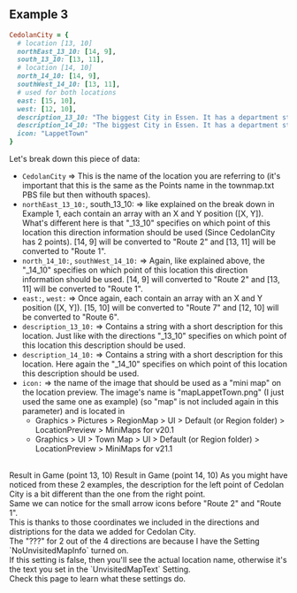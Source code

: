 ## Example 3
```ruby
CedolanCity = {
  # location [13, 10]
  northEast_13_10: [14, 9],
  south_13_10: [13, 11],
  # location [14, 10]
  north_14_10: [14, 9],
  southWest_14_10: [13, 11],
  # used for both locations
  east: [15, 10],
  west: [12, 10],
  description_13_10: "The biggest City in Essen. It has a department store!",
  description_14_10: "The biggest City in Essen. It has a department store and what does it not have?",
  icon: "LappetTown" 
}
```
Let's break down this piece of data:
<br/>
- `CedolanCity` => This is the name of the location you are referring to (it's important that this is the same as the Points name in the townmap.txt PBS file but then withouth spaces).
- `northEast_13_10:`, south_13_10: => like explained on the break down in Example 1, each contain an array with an X and Y position ([X, Y]). What's different here is that "_13_10" specifies on which point of this location this direction information should be used (Since CedolanCity has 2 points). [14, 9] will be converted to "Route 2" and [13, 11] will be converted to "Route 1".
- `north_14_10:`, `southWest_14_10:` => Again, like explained above, the "_14_10" specifies on which point of this location this direction information should be used. [14, 9] will converted to "Route 2" and [13, 11] will be converted to "Route 1".
- `east:`, `west:` => Once again, each contain an array with an X and Y position ([X, Y]). [15, 10] will be converted to "Route 7" and [12, 10] will be converted to "Route 6".
- `description_13_10:` => Contains a string with a short description for this location. Just like with the directions "_13_10" specifies on which point of this location this description should be used. 
- `description_14_10:` => Contains a string with a short description for this location. Here again the "_14_10" specifies on which point of this location this description should be used.
- `icon:` => the name of the image that should be used as a "mini map" on the location preview. The image's name is "mapLappetTown.png" (I just used the same one as example) (so "map" is not included again in this parameter) and is located in 
  - Graphics > Pictures > RegionMap > UI > Default (or Region folder) > LocationPreview > MiniMaps for v20.1
  - Graphics > UI > Town Map > UI > Default (or Region folder) > LocationPreview > MiniMaps for v21.1
<br/>
Result in Game (point 13, 10)
<ImageWithCaption src="/images/documentation/region-map/Location Preview 3.png" caption="Example 3" align="left" size="medium"/>
Result in Game (point 14, 10)
<ImageWithCaption src="/images/documentation/region-map/Location Preview 4.png" caption="Example 3" align="left" size="medium"/>
As you might have noticed from these 2 examples, the description for the left point of Cedolan City is a bit different than the one from the right point. 
<br/>Same we can notice for the small arrow icons before "Route 2" and "Route 1". 
<br/>This is thanks to those coordinates we included in the directions and distriptions for the data we added for Cedolan City.
<br/>
The "???" for 2 out of the 4 directions are because I have the Setting `NoUnvisitedMapInfo` turned on. 
<br/>If this setting is false, then you'll see the actual location name, otherwise it's the text you set in the `UnvisitedMapText` Setting. 
<br/>Check this page to learn what these settings do.
<br/>